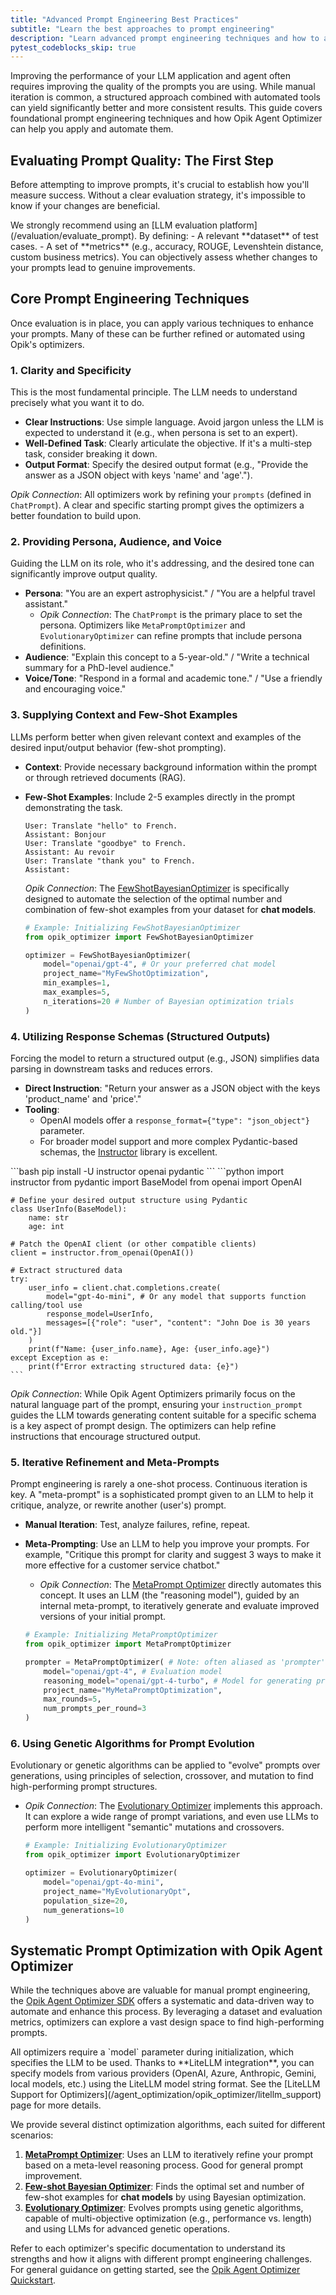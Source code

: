 ```yaml
---
title: "Advanced Prompt Engineering Best Practices"
subtitle: "Learn the best approaches to prompt engineering"
description: "Learn advanced prompt engineering techniques and how to apply them systematically using Opik Agent Optimizer for improved LLM performance."
pytest_codeblocks_skip: true
---
```


Improving the performance of your LLM application and agent often requires improving the quality
of the prompts you are using. While manual iteration is common, a structured approach combined with automated tools can yield significantly better and more consistent results. This guide covers foundational prompt engineering techniques and how Opik Agent Optimizer can help you apply and automate them.

## Evaluating Prompt Quality: The First Step

Before attempting to improve prompts, it's crucial to establish how you'll measure success. Without a clear evaluation strategy, it's impossible to know if your changes are beneficial.

<Info>
  We strongly recommend using an [LLM evaluation platform](/evaluation/evaluate_prompt). By defining: - A relevant
  **dataset** of test cases. - A set of **metrics** (e.g., accuracy, ROUGE, Levenshtein distance, custom business
  metrics). You can objectively assess whether changes to your prompts lead to genuine improvements.
</Info>

## Core Prompt Engineering Techniques

Once evaluation is in place, you can apply various techniques to enhance your prompts. Many of these can be further refined or automated using Opik's optimizers.

### 1. Clarity and Specificity

This is the most fundamental principle. The LLM needs to understand precisely what you want it to do.

- **Clear Instructions**: Use simple language. Avoid jargon unless the LLM is expected to understand it (e.g., when persona is set to an expert).
- **Well-Defined Task**: Clearly articulate the objective. If it's a multi-step task, consider breaking it down.
- **Output Format**: Specify the desired output format (e.g., "Provide the answer as a JSON object with keys 'name' and 'age'.").

_Opik Connection_: All optimizers work by refining your `prompts` (defined in `ChatPrompt`). A clear and specific starting prompt gives the optimizers a better foundation to build upon.

### 2. Providing Persona, Audience, and Voice

Guiding the LLM on its role, who it's addressing, and the desired tone can significantly improve output quality.

- **Persona**: "You are an expert astrophysicist." / "You are a helpful travel assistant."
  - _Opik Connection_: The `ChatPrompt` is the primary place to set the persona. Optimizers like `MetaPromptOptimizer` and `EvolutionaryOptimizer` can refine prompts that include persona definitions.
- **Audience**: "Explain this concept to a 5-year-old." / "Write a technical summary for a PhD-level audience."
- **Voice/Tone**: "Respond in a formal and academic tone." / "Use a friendly and encouraging voice."

### 3. Supplying Context and Few-Shot Examples

LLMs perform better when given relevant context and examples of the desired input/output behavior (few-shot prompting).

- **Context**: Provide necessary background information within the prompt or through retrieved documents (RAG).
- **Few-Shot Examples**: Include 2-5 examples directly in the prompt demonstrating the task.

  ```
  User: Translate "hello" to French.
  Assistant: Bonjour
  User: Translate "goodbye" to French.
  Assistant: Au revoir
  User: Translate "thank you" to French.
  Assistant:
  ```

  _Opik Connection_: The [FewShotBayesianOptimizer](/agent_optimization/algorithms/fewshot_bayesian_optimizer) is specifically designed to automate the selection of the optimal number and combination of few-shot examples from your dataset for **chat models**.

  ```python
  # Example: Initializing FewShotBayesianOptimizer
  from opik_optimizer import FewShotBayesianOptimizer

  optimizer = FewShotBayesianOptimizer(
      model="openai/gpt-4", # Or your preferred chat model
      project_name="MyFewShotOptimization",
      min_examples=1,
      max_examples=5,
      n_iterations=20 # Number of Bayesian optimization trials
  )
  ```

### 4. Utilizing Response Schemas (Structured Outputs)

Forcing the model to return a structured output (e.g., JSON) simplifies data parsing in downstream tasks and reduces errors.

- **Direct Instruction**: "Return your answer as a JSON object with the keys 'product_name' and 'price'."
- **Tooling**:
  - OpenAI models offer a `response_format={"type": "json_object"}` parameter.
  - For broader model support and more complex Pydantic-based schemas, the [Instructor](https://github.com/instructor-ai/instructor) library is excellent.

<Steps>
  <Step title="Install dependencies for Instructor">
    ```bash
    pip install -U instructor openai pydantic
    ```
  </Step>
  <Step title="Using the Instructor library with Pydantic">
    ```python
    import instructor
    from pydantic import BaseModel
    from openai import OpenAI

    # Define your desired output structure using Pydantic
    class UserInfo(BaseModel):
        name: str
        age: int

    # Patch the OpenAI client (or other compatible clients)
    client = instructor.from_openai(OpenAI())

    # Extract structured data
    try:
        user_info = client.chat.completions.create(
            model="gpt-4o-mini", # Or any model that supports function calling/tool use
            response_model=UserInfo,
            messages=[{"role": "user", "content": "John Doe is 30 years old."}]
        )
        print(f"Name: {user_info.name}, Age: {user_info.age}")
    except Exception as e:
        print(f"Error extracting structured data: {e}")
    ```

  </Step>
</Steps>

_Opik Connection_: While Opik Agent Optimizers primarily focus on the natural language part of the prompt, ensuring your `instruction_prompt` guides the LLM towards generating content suitable for a specific schema is a key aspect of prompt design. The optimizers can help refine instructions that encourage structured output.

### 5. Iterative Refinement and Meta-Prompts

Prompt engineering is rarely a one-shot process. Continuous iteration is key. A "meta-prompt" is a sophisticated prompt given to an LLM to help it critique, analyze, or rewrite another (user's) prompt.

- **Manual Iteration**: Test, analyze failures, refine, repeat.
- **Meta-Prompting**: Use an LLM to help you improve your prompts. For example, "Critique this prompt for clarity and suggest 3 ways to make it more effective for a customer service chatbot."

  - _Opik Connection_: The [MetaPrompt Optimizer](/agent_optimization/algorithms/metaprompt_optimizer) directly automates this concept. It uses an LLM (the "reasoning model"), guided by an internal meta-prompt, to iteratively generate and evaluate improved versions of your initial prompt.

  ```python
  # Example: Initializing MetaPromptOptimizer
  from opik_optimizer import MetaPromptOptimizer

  prompter = MetaPromptOptimizer( # Note: often aliased as 'prompter' in examples
      model="openai/gpt-4", # Evaluation model
      reasoning_model="openai/gpt-4-turbo", # Model for generating prompt suggestions
      project_name="MyMetaPromptOptimization",
      max_rounds=5,
      num_prompts_per_round=3
  )
  ```

### 6. Using Genetic Algorithms for Prompt Evolution

Evolutionary or genetic algorithms can be applied to "evolve" prompts over generations, using principles of selection, crossover, and mutation to find high-performing prompt structures.

- _Opik Connection_: The [Evolutionary Optimizer](/agent_optimization/algorithms/evolutionary_optimizer) implements this approach. It can explore a wide range of prompt variations, and even use LLMs to perform more intelligent "semantic" mutations and crossovers.

  ```python
  # Example: Initializing EvolutionaryOptimizer
  from opik_optimizer import EvolutionaryOptimizer

  optimizer = EvolutionaryOptimizer(
      model="openai/gpt-4o-mini",
      project_name="MyEvolutionaryOpt",
      population_size=20,
      num_generations=10
  )
  ```

## Systematic Prompt Optimization with Opik Agent Optimizer

While the techniques above are valuable for manual prompt engineering, the [Opik Agent Optimizer SDK](/agent_optimization/opik_optimizer/quickstart) offers a systematic and data-driven way to automate and enhance this process. By leveraging a dataset and evaluation metrics, optimizers can explore a vast design space to find high-performing prompts.

<Note>
  All optimizers require a `model` parameter during initialization, which specifies the LLM to be used. Thanks to
  **LiteLLM integration**, you can specify models from various providers (OpenAI, Azure, Anthropic, Gemini, local
  models, etc.) using the LiteLLM model string format. See the [LiteLLM Support for
  Optimizers](/agent_optimization/opik_optimizer/litellm_support) page for more details.
</Note>

We provide several distinct optimization algorithms, each suited for different scenarios:

1.  [**MetaPrompt Optimizer**](/agent_optimization/algorithms/metaprompt_optimizer): Uses an LLM to iteratively refine your prompt based on a meta-level reasoning process. Good for general prompt improvement.
2.  [**Few-shot Bayesian Optimizer**](/agent_optimization/algorithms/fewshot_bayesian_optimizer): Finds the optimal set and number of few-shot examples for **chat models** by using Bayesian optimization.
3.  [**Evolutionary Optimizer**](/agent_optimization/algorithms/evolutionary_optimizer): Evolves prompts using genetic algorithms, capable of multi-objective optimization (e.g., performance vs. length) and using LLMs for advanced genetic operations.

Refer to each optimizer's specific documentation to understand its strengths and how it aligns with different prompt engineering challenges. For general guidance on getting started, see the [Opik Agent Optimizer Quickstart](/agent_optimization/opik_optimizer/quickstart).
